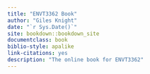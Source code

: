 ```yaml
--- 
title: "ENVT3362 Book"
author: "Giles Knight"
date: "`r Sys.Date()`"
site: bookdown::bookdown_site
documentclass: book
biblio-style: apalike
link-citations: yes
description: "The online book for ENVT3362"
---
```




